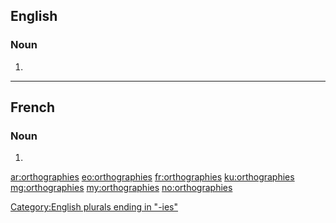 ==English==

===Noun===
{{head|en}}

# {{plural of|orthography}}

[[Category:English plurals ending in "-ies"]]

----

==French==

===Noun===
{{head|fr|g=f-p}}

# {{plural of|orthographie|lang=fr}}

[[ar:orthographies]]
[[eo:orthographies]]
[[fr:orthographies]]
[[ku:orthographies]]
[[mg:orthographies]]
[[my:orthographies]]
[[no:orthographies]]